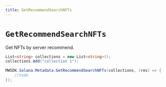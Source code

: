 ```yaml
---
title: GetRecommendSearchNFTs
---
```


# `GetRecommendSearchNFTs`

Get NFTs by server recommend.

```csharp
List<string> collections = new List<string>();
collections.Add("collection 1");

MWSDK.Solana.Metadata.GetRecommendSearchNFTs(collections, (res) => {
    //todo
});
```